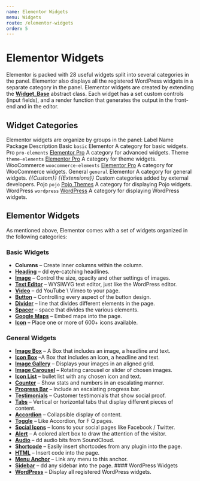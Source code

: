```yaml
---
name: Elementor Widgets
menu: Widgets
route: /elementor-widgets
order: 5
---
```

# Elementor Widgets

Elementor is packed with 28 useful widgets split into several categories in the panel. Elementor also displays all the registered WordPress widgets in a separate category in the panel. Elementor widgets are created by extending the **[Widget_Base](https://code.elementor.com/classes/elementor-widget_base/)** abstract class. Each widget has a set custom controls (input fields), and a render function that generates the output in the front-end and in the editor.

## Widget Categories

Elementor widgets are organize by groups in the panel: Label Name Package Description Basic `basic` Elementor A category for basic widgets. Pro `pro-elements` [Elementor Pro](https://elementor.com/pro/) A category for advanced widgets. Theme `theme-elements` [Elementor Pro](https://elementor.com/pro/) A category for theme widgets. WooCommerce `woocommerce-elements` [Elementor Pro](https://elementor.com/pro/) A category for WooCommerce widgets. General `general` Elementor A category for general widgets. *{{Custom}}*  *{{Extensions}}* Custom categories added by external developers. Pojo `pojo` [Pojo Themes](https://pojo.me/) A category for displaying Pojo widgets. WordPress `wordpress` [WordPress](https://wordpress.org/) A category for displaying WordPress widgets. 

## Elementor Widgets

As mentioned above, Elementor comes with a set of widgets organized in the following categories: 

### Basic Widgets

* **Columns** – Create inner columns within the column. 
* **[Heading](https://code.elementor.com/classes/elementor-widget_heading/)** – dd eye-catching headlines. 
* **[Image](https://code.elementor.com/classes/elementor-widget_image/)** – Control the size, opacity and other settings of images. 
* **[Text Editor](https://code.elementor.com/classes/elementor-widget_text_editor/)** – WYSIWYG text editor, just like the WordPress editor. 
* **[Video](https://code.elementor.com/classes/elementor-widget_video/)** – dd YouTube \ Vimeo to your page. 
* **[Button](https://code.elementor.com/classes/elementor-widget_button/)** – Controlling every aspect of the button design. 
* **[Divider](https://code.elementor.com/classes/elementor-widget_divider/)** – line that divides different elements in the page. 
* **[Spacer](https://code.elementor.com/classes/elementor-widget_spacer/)** – space that divides the various elements. 
* **[Google Maps](https://code.elementor.com/classes/elementor-widget_google_maps/)** – Embed maps into the page. 
* **[Icon](https://code.elementor.com/classes/elementor-widget_icon/)** – Place one or more of 600+ icons available. 

### General Widgets

* **[Image Box](https://code.elementor.com/classes/elementor-widget_image_box/)** – A Box that includes an image, a headline and text. 
* **[Icon Box](https://code.elementor.com/classes/elementor-widget_icon_box/)** –A Box that includes an icon, a headline and text. 
* **[Image Gallery](https://code.elementor.com/classes/elementor-widget_image_gallery/)** – Displays your images in an aligned grid. 
* **[Image Carousel](https://code.elementor.com/classes/elementor-widget_image_carousel/)** – Rotating carousel or slider of chosen images. 
* **[Icon List](https://code.elementor.com/classes/elementor-widget_icon_list/)** – bullet list with any chosen icon and text. 
* **[Counter](https://code.elementor.com/classes/elementor-widget_counter/)** – Show stats and numbers in an escalating manner. 
* **[Progress Bar](https://code.elementor.com/classes/elementor-widget_progress/)** – Include an escalating progress bar. 
* **[Testimonials](https://code.elementor.com/classes/elementor-widget_testimonial/)** – Customer testimonials that show social proof. 
* **[Tabs](https://code.elementor.com/classes/elementor-widget_tabs/)** – Vertical or horizontal tabs that display different pieces of content. 
* **[Accordion](https://code.elementor.com/classes/elementor-widget_accordion/)** – Collapsible display of content. 
* **[Toggle](https://code.elementor.com/classes/elementor-widget_toggle/)** – Like Accordion, for F Q pages. 
* **[Social Icons](https://code.elementor.com/classes/elementor-widget_social_icons/)** – Icons to your social pages like Facebook / Twitter. 
* **[Alert](https://code.elementor.com/classes/elementor-widget_alert/)** – A colored alert box to draw the attention of the visitor. 
* **[Audio](https://code.elementor.com/classes/elementor-widget_audio/)** – dd audio bits from SoundCloud. 
* **[Shortcode](https://code.elementor.com/classes/elementor-widget_shortcode/)** – Easily insert shortcodes from any plugin into the page. 
* **[HTML](https://code.elementor.com/classes/elementor-widget_html/)** – Insert code into the page. 
* **[Menu Anchor](https://code.elementor.com/classes/elementor-widget_menu_anchor/)** – Link any menu to this anchor. 
* **[Sidebar](https://code.elementor.com/classes/elementor-widget_sidebar/)** – dd any sidebar into the page. #### WordPress Widgets 
* **[WordPress](https://code.elementor.com/classes/elementor-widget_wordpress/)** – Display all registered WordPress widgets.
